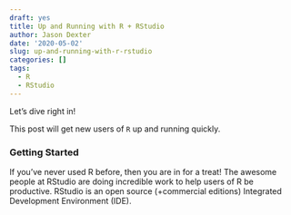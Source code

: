 ```yaml
---
draft: yes
title: Up and Running with R + RStudio
author: Jason Dexter
date: '2020-05-02'
slug: up-and-running-with-r-rstudio
categories: []
tags:
  - R
  - RStudio
---
```


Let's dive right in!

This post will get new users of `R` up and running quickly.

### Getting Started

If you've never used R before, then you are in for a treat! The awesome people at RStudio are doing incredible work to help users of R be productive. RStudio is an open source (+commercial editions) Integrated Development Environment (IDE).

